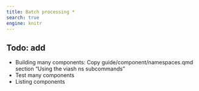 ```yaml
---
title: Batch processing *
search: true
engine: knitr
---
```



## Todo: add


* Building many components: Copy guide/component/namespaces.qmd section "Using the viash ns subcommands"
* Test many components
* Listing components
